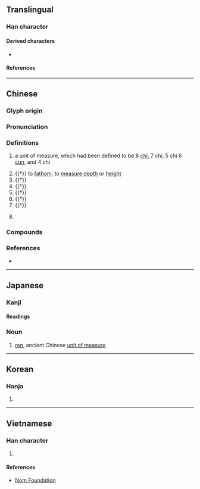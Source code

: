 {{also|仭}}
{{character info/new}}
==Translingual==

===Han character===
{{Han char|rn=9|rad=人|as=03|sn=5|four=27220|canj=OSHI|ids=⿰亻刃}}

====Derived characters====
* {{l|mul|[[𮅄]], [[𪫫]]}}

====References====
{{Han ref|kx=0093.040|dkj=00379|dj=0197.010|hdz=10115.070|uh=4EDE}}

----

==Chinese==
{{zh-forms}}

===Glyph origin===
{{Han etym}}

===Pronunciation===
{{zh-pron
|m=rèn
|c=jan6
|h=pfs=
|md=
|mn=
|w=
|mc=y
|oc=y
|cat=n,v,a,cl
}}

===Definitions===
{{zh-hanzi}}

# {{lb|zh|historical}} a unit of measure, which had been defined to be 8 [[chi]], 7 chi, 5 chi 6 [[cun]], and 4 chi
# {{†}} to [[fathom]]; to [[measure]] [[depth]] or [[height]]
# {{†}} {{zh-alt-form|刃|[[blade]]; [[sword]]; [[knife]]}}
# {{†}} {{zh-alt-form|牣|to [[fill]]; [[full]]}}
# {{†}} {{zh-alt-form|認|to [[recognize]]}}
# {{†}} {{zh-alt-form|忍|to [[endure]]}}
# {{†}} {{zh-alt-form|韌|[[strong]], [[tough]]}}
# {{lb|zh|historical}} {{non-gloss definition|a place in [[Chu]] during the {{w|Spring and Autumn period}}}}

===Compounds===
{{zh-der|千仞|壁立千仞|振衣千仞岡|為山九仞，功虧一簣|萬仞}}

===References===
* {{R:DKJ}}

----

==Japanese==

===Kanji===
{{ja-kanji|grade=|rs=人03}}

====Readings====
{{ja-readings
|goon=にん
|kanon=じん
|kun=はか-る
}}

===Noun===
{{ja-noun|じん}}

# [[ren]], ancient Chinese [[unit of measure]]

----

==Korean==

===Hanja===
{{ko-hanja|hangeul=인|rv=in|mr=in}}

# {{rfdef|ko|sort=人03}}

----

==Vietnamese==

===Han character===
{{vi-hantu|rs=人03|[[nhẩn]], [[nhận]]}}

# {{rfdef|vi|sort=人03}}

====References====
* [http://nomfoundation.org/common/nom_details.php?codepoint=4EDE Nom Foundation]